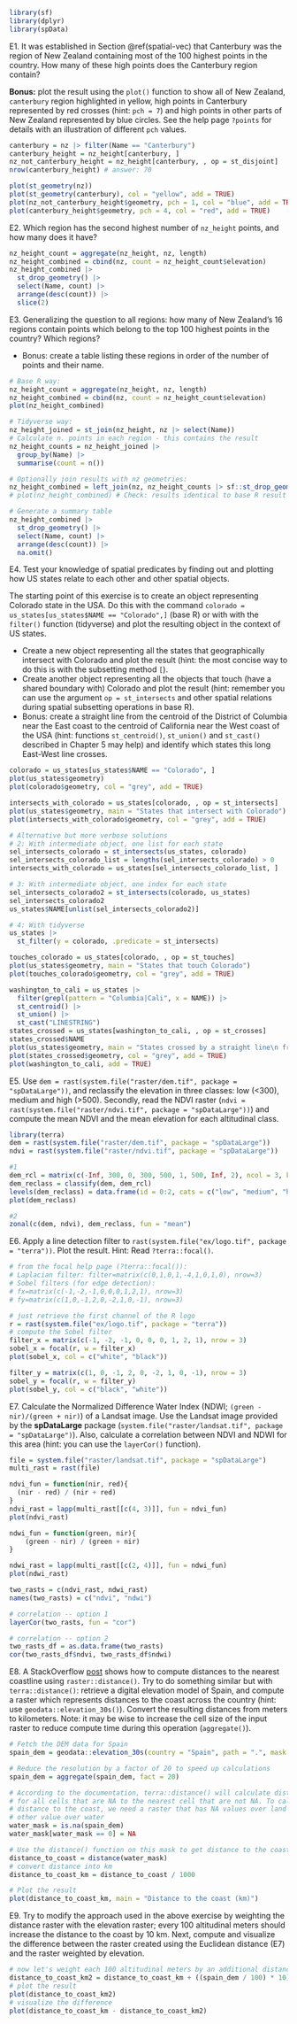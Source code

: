 ```r
library(sf)
library(dplyr)
library(spData)
```

E1. It was established in Section \@ref(spatial-vec) that Canterbury was the region of New Zealand containing most of the 100 highest points in the country.
How many of these high points does the Canterbury region contain?

**Bonus:** plot the result using the `plot()` function to show all of New Zealand, `canterbury` region highlighted in yellow, high points in Canterbury represented by red crosses (hint: `pch = 7`) and high points in other parts of New Zealand represented by blue circles. See the help page `?points` for details with an illustration of different `pch` values.

```r
canterbury = nz |> filter(Name == "Canterbury")
canterbury_height = nz_height[canterbury, ]
nz_not_canterbury_height = nz_height[canterbury, , op = st_disjoint]
nrow(canterbury_height) # answer: 70

plot(st_geometry(nz))
plot(st_geometry(canterbury), col = "yellow", add = TRUE)
plot(nz_not_canterbury_height$geometry, pch = 1, col = "blue", add = TRUE)
plot(canterbury_height$geometry, pch = 4, col = "red", add = TRUE)
```

E2. Which region has the second highest number of `nz_height` points, and how many does it have?

```r
nz_height_count = aggregate(nz_height, nz, length)
nz_height_combined = cbind(nz, count = nz_height_count$elevation)
nz_height_combined |> 
  st_drop_geometry() |> 
  select(Name, count) |> 
  arrange(desc(count)) |> 
  slice(2)
```

E3. Generalizing the question to all regions: how many of New Zealand's 16 regions contain points which belong to the top 100 highest points in the country? Which regions?

- Bonus: create a table listing these regions in order of the number of points and their name.

```r
# Base R way:
nz_height_count = aggregate(nz_height, nz, length)
nz_height_combined = cbind(nz, count = nz_height_count$elevation)
plot(nz_height_combined)

# Tidyverse way:
nz_height_joined = st_join(nz_height, nz |> select(Name))
# Calculate n. points in each region - this contains the result
nz_height_counts = nz_height_joined |> 
  group_by(Name) |> 
  summarise(count = n())

# Optionally join results with nz geometries:
nz_height_combined = left_join(nz, nz_height_counts |> sf::st_drop_geometry())
# plot(nz_height_combined) # Check: results identical to base R result

# Generate a summary table
nz_height_combined |> 
  st_drop_geometry() |> 
  select(Name, count) |> 
  arrange(desc(count)) |> 
  na.omit()
```

E4. Test your knowledge of spatial predicates by finding out and plotting how US states relate to each other and other spatial objects.

The starting point of this exercise is to create an object representing Colorado state in the USA. Do this with the command 
`colorado = us_states[us_states$NAME == "Colorado",]` (base R) or with with the  `filter()` function (tidyverse) and plot the resulting object in the context of US states.

- Create a new object representing all the states that geographically intersect with Colorado and plot the result (hint: the most concise way to do this is with the subsetting method `[`).
- Create another object representing all the objects that touch (have a shared boundary with) Colorado and plot the result (hint: remember you can use the argument `op = st_intersects` and other spatial relations during spatial subsetting operations in base R).
- Bonus: create a straight line from the centroid of the District of Columbia near the East coast to the centroid of California near the West coast of the USA (hint: functions `st_centroid()`, `st_union()` and `st_cast()` described in Chapter 5 may help) and identify which states this long East-West line crosses.

```r
colorado = us_states[us_states$NAME == "Colorado", ]
plot(us_states$geometry)
plot(colorado$geometry, col = "grey", add = TRUE)
```

```r
intersects_with_colorado = us_states[colorado, , op = st_intersects]
plot(us_states$geometry, main = "States that intersect with Colorado")
plot(intersects_with_colorado$geometry, col = "grey", add = TRUE)
```

```r
# Alternative but more verbose solutions
# 2: With intermediate object, one list for each state
sel_intersects_colorado = st_intersects(us_states, colorado)
sel_intersects_colorado_list = lengths(sel_intersects_colorado) > 0
intersects_with_colorado = us_states[sel_intersects_colorado_list, ]

# 3: With intermediate object, one index for each state
sel_intersects_colorado2 = st_intersects(colorado, us_states)
sel_intersects_colorado2
us_states$NAME[unlist(sel_intersects_colorado2)]

# 4: With tidyverse
us_states |> 
  st_filter(y = colorado, .predicate = st_intersects)
```

```r
touches_colorado = us_states[colorado, , op = st_touches]
plot(us_states$geometry, main = "States that touch Colorado")
plot(touches_colorado$geometry, col = "grey", add = TRUE)
```


```r
washington_to_cali = us_states |> 
  filter(grepl(pattern = "Columbia|Cali", x = NAME)) |> 
  st_centroid() |> 
  st_union() |> 
  st_cast("LINESTRING")
states_crossed = us_states[washington_to_cali, , op = st_crosses]
states_crossed$NAME
plot(us_states$geometry, main = "States crossed by a straight line\n from the District of Columbia to central California")
plot(states_crossed$geometry, col = "grey", add = TRUE)
plot(washington_to_cali, add = TRUE)
```


E5. Use `dem = rast(system.file("raster/dem.tif", package = "spDataLarge"))`, and reclassify the elevation in three classes: low (<300), medium and high (>500).
Secondly, read the NDVI raster (`ndvi = rast(system.file("raster/ndvi.tif", package = "spDataLarge"))`) and compute the mean NDVI and the mean elevation for each altitudinal class.

```r
library(terra)
dem = rast(system.file("raster/dem.tif", package = "spDataLarge"))
ndvi = rast(system.file("raster/ndvi.tif", package = "spDataLarge"))

#1
dem_rcl = matrix(c(-Inf, 300, 0, 300, 500, 1, 500, Inf, 2), ncol = 3, byrow = TRUE)
dem_reclass = classify(dem, dem_rcl)
levels(dem_reclass) = data.frame(id = 0:2, cats = c("low", "medium", "high"))
plot(dem_reclass)

#2
zonal(c(dem, ndvi), dem_reclass, fun = "mean")
```

E6. Apply a line detection filter to `rast(system.file("ex/logo.tif", package = "terra"))`.
Plot the result.
Hint: Read `?terra::focal()`.

```r
# from the focal help page (?terra::focal()):
# Laplacian filter: filter=matrix(c(0,1,0,1,-4,1,0,1,0), nrow=3)
# Sobel filters (for edge detection): 
# fx=matrix(c(-1,-2,-1,0,0,0,1,2,1), nrow=3) 
# fy=matrix(c(1,0,-1,2,0,-2,1,0,-1), nrow=3)

# just retrieve the first channel of the R logo
r = rast(system.file("ex/logo.tif", package = "terra"))
# compute the Sobel filter
filter_x = matrix(c(-1, -2, -1, 0, 0, 0, 1, 2, 1), nrow = 3)
sobel_x = focal(r, w = filter_x)
plot(sobel_x, col = c("white", "black"))

filter_y = matrix(c(1, 0, -1, 2, 0, -2, 1, 0, -1), nrow = 3)
sobel_y = focal(r, w = filter_y)
plot(sobel_y, col = c("black", "white"))
```

E7. Calculate the Normalized Difference Water Index	(NDWI; `(green - nir)/(green + nir)`) of a Landsat image. 
Use the Landsat image provided by the **spDataLarge** package (`system.file("raster/landsat.tif", package = "spDataLarge")`).
Also, calculate a correlation between NDVI and NDWI for this area (hint: you can use the `layerCor()` function).

```r
file = system.file("raster/landsat.tif", package = "spDataLarge")
multi_rast = rast(file)

ndvi_fun = function(nir, red){
  (nir - red) / (nir + red)
}
ndvi_rast = lapp(multi_rast[[c(4, 3)]], fun = ndvi_fun)
plot(ndvi_rast)

ndwi_fun = function(green, nir){
    (green - nir) / (green + nir)
}

ndwi_rast = lapp(multi_rast[[c(2, 4)]], fun = ndwi_fun)
plot(ndwi_rast)

two_rasts = c(ndvi_rast, ndwi_rast)
names(two_rasts) = c("ndvi", "ndwi")

# correlation -- option 1
layerCor(two_rasts, fun = "cor")

# correlation -- option 2
two_rasts_df = as.data.frame(two_rasts)
cor(two_rasts_df$ndvi, two_rasts_df$ndwi)
```

E8. A StackOverflow [post](https://stackoverflow.com/questions/35555709/global-raster-of-geographic-distances) shows how to compute distances to the nearest coastline using `raster::distance()`.
Try to do something similar but with `terra::distance()`: retrieve a digital elevation model of Spain, and compute a raster which represents distances to the coast across the country (hint: use `geodata::elevation_30s()`).
Convert the resulting distances from meters to kilometers.
Note: it may be wise to increase the cell size of the input raster to reduce compute time during this operation (`aggregate()`).

```r
# Fetch the DEM data for Spain
spain_dem = geodata::elevation_30s(country = "Spain", path = ".", mask = FALSE)

# Reduce the resolution by a factor of 20 to speed up calculations
spain_dem = aggregate(spain_dem, fact = 20)

# According to the documentation, terra::distance() will calculate distance
# for all cells that are NA to the nearest cell that are not NA. To calculate
# distance to the coast, we need a raster that has NA values over land and any
# other value over water
water_mask = is.na(spain_dem)
water_mask[water_mask == 0] = NA

# Use the distance() function on this mask to get distance to the coast
distance_to_coast = distance(water_mask)
# convert distance into km
distance_to_coast_km = distance_to_coast / 1000

# Plot the result
plot(distance_to_coast_km, main = "Distance to the coast (km)")
```

E9. Try to modify the approach used in the above exercise by weighting the distance raster with the elevation raster; every 100 altitudinal meters should increase the distance to the coast by 10 km.
Next, compute and visualize the difference between the raster created using the Euclidean distance (E7) and the raster weighted by elevation.

```r
# now let's weight each 100 altitudinal meters by an additional distance of 10 km
distance_to_coast_km2 = distance_to_coast_km + ((spain_dem / 100) * 10)
# plot the result
plot(distance_to_coast_km2)
# visualize the difference
plot(distance_to_coast_km - distance_to_coast_km2)
```
